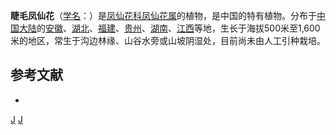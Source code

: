{{Speciesbox 
| taxon = Impatiens blepharosepala
| authority = Pritz. ex Diels
}}
'''睫毛凤仙花'''（[[学名|学名]]：{{lang|la|''Impatiens blepharosepala''}}）是[[凤仙花科|凤仙花科]][[凤仙花属|凤仙花属]]的植物，是中国的特有植物。分布于[[中国大陆|中国大陆]]的[[安徽|安徽]]、[[湖北|湖北]]、[[福建|福建]]、[[贵州|贵州]]、[[湖南|湖南]]、[[江西|江西]]等地，生长于海拔500米至1,600米的地区，常生于沟边林缘、山谷水旁或山坡阴湿处，目前尚未由人工引种栽培。

== 参考文献 ==
<div class="references-small">
* {{cite web| url =http://www.bioinfo.cn/db05/KmzwSpecies.php?action=view&id=1946| title =睫毛凤仙花| work =《中国高等植物数据库全库》| publisher =中国科学院微生物研究所| author =昆明植物研究所| accessdate =2009-02-22| deadurl =yes| archiveurl =https://web.archive.org/web/20160305082824/http://www.bioinfo.cn/db05/KmzwSpecies.php?action=view&id=1946| archivedate =2016-03-05}}
</div>
{{Taxonbar|from=Q15225753}}

[[Category:凤仙花属|J]]
[[Category:中國特有植物|J]]